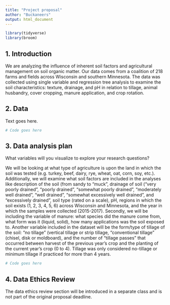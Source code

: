 ```yaml
---
title: "Project proposal"
author: "Buckaneers"
output: html_document
---
```


```r
library(tidyverse)
library(broom)
```

## 1. Introduction

  We are analyzing the influence of inherent soil factors and agricultural management on soil organic matter. Our data comes from a coalition of 218 farms and fields across Wisconsin and southern Minnesota. The data was collected using single variable and regression tree analysis to examine the soil characteristics: texture, drainage, and pH in relation to tillage, animal husbandry, cover cropping, manure application, and crop rotation. 

## 2. Data

Text goes here.

```r
# Code goes here
```

## 3. Data analysis plan

What variables will you visualize to explore your research questions?

We will be looking at what type of agriculture is upon the land in which the soil was tested (e.g. turkey, beef, dairy, rye, wheat, oat, corn, soy, etc.). Additionally, we will examine what soil factors are included in the analyses like description of the soil (from sandy to “muck”, drainage of soil (“very poorly drained”, “poorly drained”, “somewhat poorly drained”, “moderately well drained”, “well drained”, “somewhat excessively well drained”, and “excessively drained”, soil type (rated on a scale), pH, regions in which the soil exists (1, 2, 3, 4, 5, 6) across Wisconsin and Minnesota, and the year in which the samples were collected (2015-2017). Secondly, we will be including the variable of manure: what species did the manure come from, what form was it (liquid, solid), how many applications was the soil exposed to. Another variable included in the dataset will be the form/type of tillage of the soil: “no tillage” (vertical tillage or strip tillage, “conventional tillage” (chisel, disk or moldboard), and the number of “tillage passes” that occurred between harvest of the previous year’s crop and the planting of the current year’s crop (0 to 4). Tillage was only considered no-tillage or minimum tillage if practiced for more than 4 years. 



```r
# Code goes here
```


## 4. Data Ethics Review

The data ethics review section will be introduced in a separate class and is not part of the original proposal deadline.

